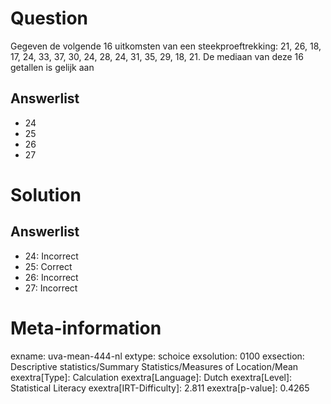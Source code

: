 Question
========

Gegeven de volgende 16 uitkomsten van een steekproeftrekking: 21, 26,
18, 17, 24, 33, 37, 30, 24, 28, 24, 31, 35, 29, 18, 21. De mediaan van
deze 16 getallen is gelijk aan

Answerlist
----------

* 24
* 25
* 26
* 27

Solution
========

Answerlist
----------

* 24: Incorrect
* 25: Correct
* 26: Incorrect
* 27: Incorrect

Meta-information
================
exname: uva-mean-444-nl
extype: schoice
exsolution: 0100
exsection: Descriptive statistics/Summary Statistics/Measures of Location/Mean
exextra[Type]: Calculation
exextra[Language]: Dutch
exextra[Level]: Statistical Literacy
exextra[IRT-Difficulty]: 2.811
exextra[p-value]: 0.4265
